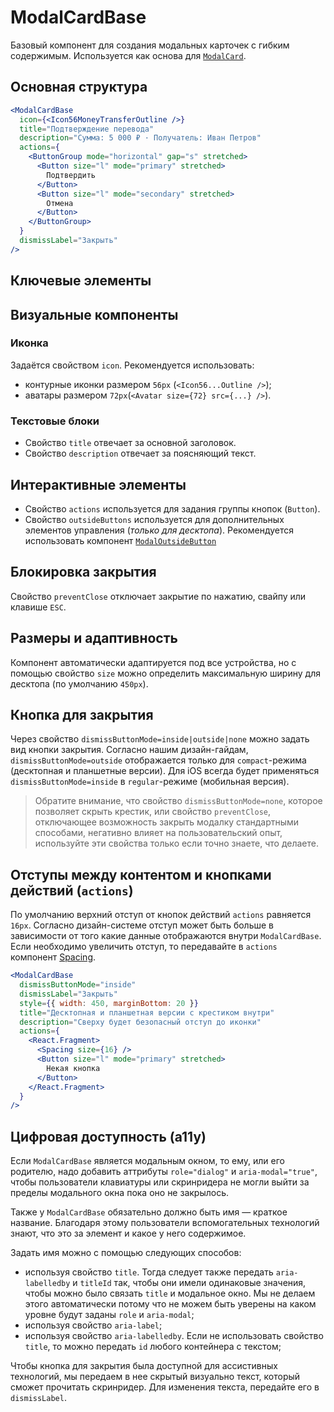 <Overview>

# ModalCardBase

Базовый компонент для создания модальных карточек с гибким содержимым.
Используется как основа для [`ModalCard`](/components/modal-card).

</Overview>

## Основная структура

```jsx
<ModalCardBase
  icon={<Icon56MoneyTransferOutline />}
  title="Подтверждение перевода"
  description="Сумма: 5 000 ₽ · Получатель: Иван Петров"
  actions={
    <ButtonGroup mode="horizontal" gap="s" stretched>
      <Button size="l" mode="primary" stretched>
        Подтвердить
      </Button>
      <Button size="l" mode="secondary" stretched>
        Отмена
      </Button>
    </ButtonGroup>
  }
  dismissLabel="Закрыть"
/>
```

## Ключевые элементы

## Визуальные компоненты

### Иконка

Задаётся свойством `icon`. Рекомендуется использовать:

- контурные иконки размером `56px` (`<Icon56...Outline />`);
- аватары размером `72px`(`<Avatar size={72} src={...} />`).

### Текстовые блоки

- Свойство `title` отвечает за основной заголовок.
- Свойство `description` отвечает за поясняющий текст.

## Интерактивные элементы

- Свойство `actions` используется для задания группы кнопок (`Button`).
- Свойство `outsideButtons` используется для дополнительных элементов управления (_только для десктопа_).
  Рекомендуется использовать компонент [`ModalOutsideButton`](/components/modal-outside-button)

## Блокировка закрытия

Свойство `preventClose` отключает закрытие по нажатию, свайпу или клавише `ESC`.

## Размеры и адаптивность

Компонент автоматически адаптируется под все устройства, но с помощью свойство `size` можно определить
максимальную ширину для десктопа (по умолчанию `450px`).

## Кнопка для закрытия

Через свойство `dismissButtonMode=inside|outside|none` можно задать вид кнопки закрытия.
Согласно нашим дизайн-гайдам, `dismissButtonMode=outside` отображается только для `compact`-режима (десктопная и планшетные версии).
Для iOS всегда будет применяться `dismissButtonMode=inside` в `regular`-режиме (мобильная версия).

> Обратите внимание, что свойство `dismissButtonMode=none`, которое позволяет скрыть крестик, или свойство `preventClose`,
> отключающее возможность закрыть модалку стандартными способами,
> негативно влияет на пользовательский опыт, используйте эти свойства только если точно знаете, что делаете.

## Отступы между контентом и кнопками действий (`actions`)

По умолчанию верхний отступ от кнопок действий `actions` равняется `16px`. Согласно дизайн-системе отступ может быть
больше в зависимости от того какие данные отображаются внутри `ModalCardBase`.
Если необходимо увеличить отступ, то передавайте в `actions` компонент [Spacing](/components/spacing).

```jsx
<ModalCardBase
  dismissButtonMode="inside"
  dismissLabel="Закрыть"
  style={{ width: 450, marginBottom: 20 }}
  title="Десктопная и планшетная версии с крестиком внутри"
  description="Сверху будет безопасный отступ до иконки"
  actions={
    <React.Fragment>
      <Spacing size={16} />
      <Button size="l" mode="primary" stretched>
        Некая кнопка
      </Button>
    </React.Fragment>
  }
/>
```

## Цифровая доступность (a11y)

Если `ModalCardBase` является модальным окном, то ему, или его родителю,
надо добавить аттрибуты `role="dialog"` и `aria-modal="true"`, чтобы пользователи клавиатуры или скринридера
не могли выйти за пределы модального окна пока оно не закрылось.

Также у `ModalCardBase` обязательно должно быть имя — краткое название. Благодаря этому пользователи вспомогательных
технологий знают, что это за элемент и какое у него содержимое.

Задать имя можно с помощью следующих способов:

- используя свойство `title`. Тогда следует также передать `aria-labelledby` и `titleId` так,
  чтобы они имели одинаковые значения, чтобы можно было связать `title` и модальное окно.
  Мы не делаем этого автоматически потому что не можем быть уверены на каком уровне будут заданы `role` и `aria-modal`;
- используя свойство `aria-label`;
- используя свойство `aria-labelledby`. Если не использовать свойство `title`, то можно передать `id` любого контейнера
  с текстом;

Чтобы кнопка для закрытия была доступной для ассистивных технологий, мы передаем в нее скрытый визуально текст,
который сможет прочитать скринридер. Для изменения текста, передайте его в `dismissLabel`.
